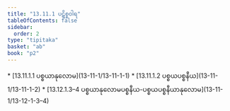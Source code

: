 ```yaml
---
title: "13.11.1 ပဋိစ္စဝါရ"
tableOfContents: false
sidebar:
  order: 2
type: "tipitaka"
basket: "ab"
book: "p2"
---
```



<DynamicBreadcrumb />



<TableOfContents book="p2" section="13.11.1">
* [13.11.1.1 ပစ္စယာနုလောမ](13-11-1/13-11-1-1)
* [13.11.1.2 ပစ္စယပစ္စနီယ](13-11-1/13-11-1-2)
* [13.12.1.3–4 ပစ္စယာနုလောမပစ္စနီယ-ပစ္စယပစ္စနီယာနုလောမ](13-11-1/13-12-1-3–4)
</TableOfContents>